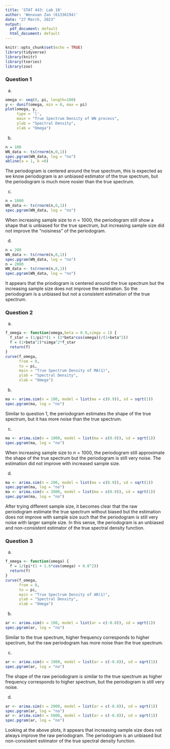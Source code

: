 ```yaml
---
title: 'STAT 443: Lab 10'
author: 'Wenxuan Zan (61336194)'
date: "27 March, 2023"
output:
  pdf_document: default
  html_document: default
---
```


```r
knitr::opts_chunk$set(echo = TRUE)
library(tidyverse)
library(knitr)
library(tseries)
library(zoo)
```
### Question 1
a) 
```r
omega <- seq(0, pi, length=100)
y <- dunif(omega, min = 0, max = pi)
plot(omega, y, 
     type = 'l',
     main = "True Spectrum Density of WN process",
     ylab = "Spectral Density",
     xlab = "Omega")
```

b)
```r
n = 100
WN_data <- ts(rnorm(n,0,1))
spec.pgram(WN_data, log = "no")
abline(a = 1, b =0)
```

The periodogram is centered around the true spectrum, this is expected as we know periodogram is an unbiased estimator of the true spectrum, but the periodogram is much more nosier than the true spectrum.

c)
```r
n = 1000
WN_data <- ts(rnorm(n,0,1))
spec.pgram(WN_data, log = "no")
```

When increasing sample size to $n =1000$, the periodogram still show a shape that is unbiased for the true spectrum, but increasing sample size did not improve the "noisiness" of the periodogram. 

d)
```r
n = 200
WN_data <- ts(rnorm(n,0,1))
spec.pgram(WN_data, log = "no")
n = 2000
WN_data <- ts(rnorm(n,0,1))
spec.pgram(WN_data, log = "no")
```

It appears that the priodogram is centered around the true spectrum but the increasing sample size does not improve the estimation. So the periodogram is a unbiased but not a consistent estimation of the true spectrum. 

### Question 2
a)
```r
f_omega <- function(omega,beta = 0.9,simga = 1) {
  f_star = (1/pi)*(1 + (2*beta*cos(omega))/(1+beta^2))
  f = (1+beta^2)*simga^2*f_star
  return(f)
}
curve(f_omega,
      from = 0,
      to = pi,
      main = "True Spectrum Density of MA(1)",
      ylab = "Spectral Density",
      xlab = "Omega")
```

b)
```r
ma <- arima.sim(n = 100, model = list(ma = c(0.9)), sd = sqrt(1))
spec.pgram(ma, log = "no")
```

Similar to question 1, the periodogram estimates the shape of the true spectrum, but it has more noise than the true spectrum. 

c)
```r
ma <- arima.sim(n = 1000, model = list(ma = c(0.9)), sd = sqrt(1))
spec.pgram(ma, log = "no")
```

When increasing sample size to $n = 1000$, the periodogram still approximate the shape of the true spectrum but the periodogram is still very noise. The estimation did not improve with increased sample size. 

d)
```r
ma <- arima.sim(n = 200, model = list(ma = c(0.9)), sd = sqrt(1))
spec.pgram(ma, log = "no")
ma <- arima.sim(n = 2000, model = list(ma = c(0.9)), sd = sqrt(1))
spec.pgram(ma, log = "no")
```

After trying different sample size, it becomes clear that the raw periodogram estimate the true spectrum without biased but the estimation does not improve with sample size such that the periodogram is still very noise with larger sample size. In this sense, the periodogram is an unbiased and non-consistent estimator of the true spectral density function.

### Question 3
a)
```r
f_omega <- function(omega) {
  f = 1/(pi*(1 + 1.6*cos(omega) + 0.8^2))
  return(f)
}
curve(f_omega,
      from = 0,
      to = pi,
      main = "True Spectrum Density of AR(1)",
      ylab = "Spectral Density",
      xlab = "Omega")
```

b)
```r
ar <- arima.sim(n = 100, model = list(ar = c(-0.8)), sd = sqrt(1))
spec.pgram(ar, log = "no")
```

Similar to the true spectrum, higher frequency corresponds to higher spectrum, but the raw periodogram has more noise than the true spectrum. 

c)
```r
ar <- arima.sim(n = 1000, model = list(ar = c(-0.8)), sd = sqrt(1))
spec.pgram(ar, log = "no")
```

The shape of the raw periodogram is similar to the true spectrum as higher frequency corresponds to higher spectrum, but the periodogram is still very noise. 

d)
```r
ar <- arima.sim(n = 2000, model = list(ar = c(-0.8)), sd = sqrt(1))
spec.pgram(ar, log = "no")
ar <- arima.sim(n = 5000, model = list(ar = c(-0.8)), sd = sqrt(1))
spec.pgram(ar, log = "no")
```

Looking at the above plots, it appears that increasing sample size does not always improve the raw periodogram. The periodogram is an unbiased but non-consistent estimator of the true spectral density function. 






